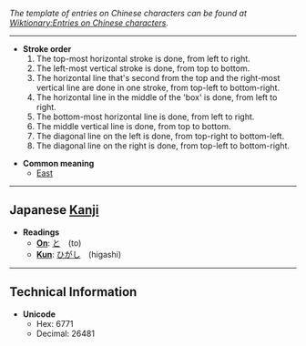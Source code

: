 ''The template of entries on Chinese characters can be found at [[Wiktionary:Entries on Chinese characters]].''

----

*'''Stroke order'''
*# The top-most horizontal stroke is done, from left to right.
*# The left-most vertical stroke is done, from top to bottom.
*# The horizontal line that's second from the top and the right-most vertical line are done in one stroke, from top-left to bottom-right.
*# The horizontal line in the middle of the 'box' is done, from left to right.
*# The bottom-most horizontal line is done, from left to right.
*# The middle vertical line is done, from top to bottom.
*# The diagonal line on the left is done, from top-right to bottom-left.
*# The diagonal line on the right is done, from top-left to bottom-right.

*'''Common meaning'''
**[[East]]

----

== Japanese [[Kanji]] ==

*'''Readings'''
**'''[[On]]''': [[と]]　(to)
**'''[[Kun]]''': [[ひがし]]　(higashi)

----

==Technical Information==
*'''Unicode'''
**Hex: 6771
**Decimal: 26481